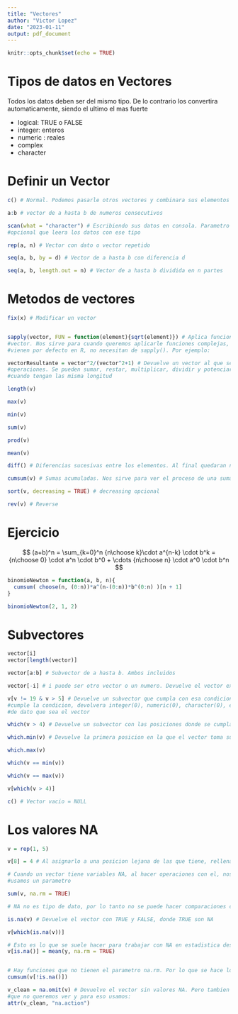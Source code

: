 ```yaml
---
title: "Vectores"
author: "Victor Lopez"
date: "2023-01-11"
output: pdf_document
---
```


```r
knitr::opts_chunk$set(echo = TRUE)
```

# Tipos de datos en Vectores

Todos los datos deben ser del mismo tipo. De lo contrario los convertira automaticamente, siendo el ultimo el mas fuerte

* logical: TRUE o FALSE
* integer: enteros
* numeric : reales
* complex
* character

# Definir un Vector

```r
c() # Normal. Podemos pasarle otros vectores y combinara sus elementos 

a:b # vector de a hasta b de numeros consecutivos

scan(what = "character") # Escribiendo sus datos en consola. Parametro what 
#opcional que leera los datos con ese tipo

rep(a, n) # Vector con dato o vector repetido

seq(a, b, by = d) # Vector de a hasta b con diferencia d

seq(a, b, length.out = n) # Vector de a hasta b dividida en n partes

```

# Metodos de vectores

```r
fix(x) # Modificar un vector


sapply(vector, FUN = function(element){sqrt(element)}) # Aplica funcion a los elementos de un
#vector. Nos sirve para cuando queremos aplicarle funciones complejas, ya que las funciones que
#vienen por defecto en R, no necesitan de sapply(). Por ejemplo:

vectorResultante = vector^2/(vector^2+1) # Devuelve un vector al que se le aplico esas
#operaciones. Se pueden sumar, restar, multiplicar, dividir y potenciar vectores siempre y
#cuando tengan las misma longitud

length(v)

max(v)

min(v)

sum(v)

prod(v)

mean(v)

diff() # Diferencias sucesivas entre los elementos. Al final quedaran n-elementos - 1

cumsum(v) # Sumas acumuladas. Nos sirve para ver el proceso de una sumatoria

sort(v, decreasing = TRUE) # decreasing opcional

rev(v) # Reverse

```

# Ejercicio

$$ (a+b)^n = \sum_{k=0}^n {n\choose k}\cdot a^{n-k} \cdot b^k = {n\choose 0} \cdot a^n \cdot b^0 + \cdots {n\choose n} \cdot a^0 \cdot b^n $$
```r
binomioNewton = function(a, b, n){
  cumsum( choose(n, (0:n))*a^(n-(0:n))*b^(0:n) )[n + 1]
}

binomioNewton(2, 1, 2)

```

# Subvectores

```r
vector[i]
vector[length(vector)]

vector[a:b] # Subvector de a hasta b. Ambos incluidos

vector[-i] # i puede ser otro vector o un numero. Devuelve el vector excepto esos elementos

v[v != 19 & v > 5] # Devuelve un subvector que cumpla con esa condicion. Si para ninguno se
#cumple la condicion, devolvera integer(0), numeric(0), character(0), etc. dependiendo del tipo
#de dato que sea el vector

which(v > 4) # Devuelve un subvector con las posiciones donde se cumpla esa condicion

which.min(v) # Devuelve la primera posicion en la que el vector toma su valor minimo

which.max(v)

which(v == min(v))

which(v == max(v))

v[which(v > 4)]

c() # Vector vacio = NULL

```


# Los valores NA

```r
v = rep(1, 5)

v[8] = 4 # Al asignarlo a una posicion lejana de las que tiene, rellenara los demas con NA

# Cuando un vector tiene variables NA, al hacer operaciones con el, nos daran NA. Para ello
#usamos un parametro

sum(v, na.rm = TRUE)

# NA no es tipo de dato, por lo tanto no se puede hacer comparaciones con el

is.na(v) # Devuelve el vector con TRUE y FALSE, donde TRUE son NA

v[which(is.na(v))]

# Esto es lo que se suele hacer para trabajar con NA en estadistica descriptiva
v[is.na()] = mean(y, na.rm = TRUE)


# Hay funciones que no tienen el parametro na.rm. Por lo que se hace lo siguiente
cumsum(v[!is.na()])

v_clean = na.omit(v) # Devuelve el vector sin valores NA. Pero tambien devuelve otros atributos
#que no queremos ver y para eso usamos:
attr(v_clean, "na.action")

```


